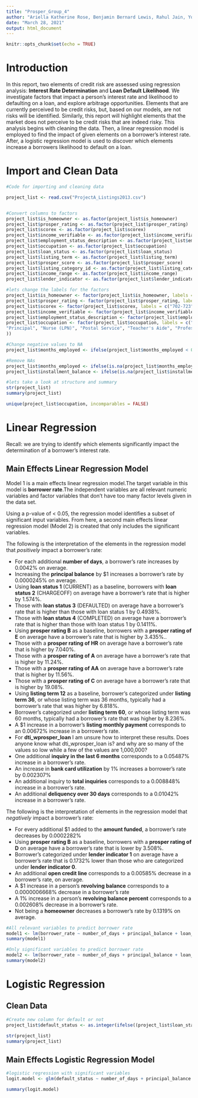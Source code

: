 ```yaml
---
title: "Prosper_Group_4"
author: "Ariella Katherine Rose, Benjamin Bernard Lewis, Rahul Jain, Yoshitomo Okada"
date: "March 28, 2021"
output: html_document
---
```


```r
knitr::opts_chunk$set(echo = TRUE)
```

# Introduction

In this report, two elements of credit risk are assessed using regression analysis: **Interest Rate Determination** and **Loan Default Likelihood**. We investigate factors that impact a person's interest rate and likelihood to defaulting on a loan, and explore arbitrage opportunities. Elements that are currently perceived to be credit risks, but, based on our models, are not risks will be identified. Similarly, this report will highlight elements that the market does not perceive to be credit risks that are indeed risky. 
This analysis begins with cleaning the data. Then, a linear regression model is employed to find the impact of given elements on a borrower's interest rate. After, a logistic regression model is used to discover which elements increase a borrowers likelihood to default on a loan. 

# Import and Clean Data

```r
#Code for importing and cleaning data

project_list <- read.csv("ProjectA_Listings2013.csv")



```



```r
#Convert columns to factors
project_list$is_homeowner <- as.factor(project_list$is_homeowner)
project_list$prosper_rating <- as.factor(project_list$prosper_rating)
project_list$scorex <- as.factor(project_list$scorex)
project_list$income_verifiable <- as.factor(project_list$income_verifiable)
project_list$employment_status_description <- as.factor(project_list$employment_status_description)
project_list$occupation <- as.factor(project_list$occupation)
project_list$loan_status <- as.factor(project_list$loan_status)
project_list$listing_term <- as.factor(project_list$listing_term)
project_list$prosper_score <- as.factor(project_list$prosper_score)
project_list$listing_category_id <- as.factor(project_list$listing_category_id)
project_list$income_range <- as.factor(project_list$income_range)
project_list$lender_indicator <- as.factor(project_list$lender_indicator)

#lets change the labels for the factors
project_list$is_homeowner <- factor(project_list$is_homeowner, labels = c("TRUE", "FALSE"))
project_list$prosper_rating <- factor(project_list$prosper_rating, labels = c("B", "D", "E", "HR", "A", "AA", "C"))
project_list$scorex <- factor(project_list$scorex, labels = c("702-723", "650-664", "620-639", "640-649", "748-777", "665-689", "778+", "600-619", "690-701", "724-747", "< 600"))
project_list$income_verifiable <- factor(project_list$income_verifiable, labels = c("TRUE", "FALSE"))
project_list$employment_status_description <- factor(project_list$employment_status_description, labels = c("Employed", "Other", "Full-time", "Self-employed", "Not employed", "Part-time", "Retired"))
project_list$occupation <- factor(project_list$occupation, labels = c("Other", "Sales - Retail", "Computer Programmer", "Teacher", "Executive", "Realtor", "Tradesman - Mechanic", "Medical Technician", "Administrative Assistant", "Pharmacist", "Accountant/CPA", "Professional", "Attorney", "Nurse (RN)", "Police Officer/Correction Officer", "Retail Management", "Analyst", "Construction", "Sales - Commission", "Skilled Labor", "Clerical", "Civil Service", "Engineer - Electrical", "Truck Driver", "Military Enlisted", "Waiter/Waitress", "Engineer - Mechanical", "Food Service Management", "Laborer", "Social Worker", "Architect", "Fireman", "Tradesman - Electrician", "Doctor", "Investor", "Bus Driver", "Chemist", "Food Service", "Biologist", "Military Officer", "Tradesman - Plumber",
"Principal", "Nurse (LPN)", "Postal Service", "Teacher's Aide", "Professor", "Dentist", "Pilot - Private/Commercial", "Engineer - Chemical", "Landscaping", "Religious", "Student - College Graduate Student", "Homemaker", "Scientist", "Clergy", "Judge", "Nurse's Aide", "Tradesman - Carpenter", "Car Dealer", "Flight Attendant", "Student - Community College", "Psychologist", "Student - College Senior", "Student - College Junior", "Student - College Freshman", "Student - College Sophomore", "Student - Technical School", ""
))

#Change negative values to NA
project_list$months_employed <- ifelse(project_list$months_employed < 0, NA, project_list$months_employed)

#Remove NAs
project_list$months_employed <- ifelse(is.na(project_list$months_employed),mean(project_list$months_employed,na.rm = TRUE),project_list$months_employed)
project_list$installment_balance <- ifelse(is.na(project_list$installment_balance),mean(project_list$installment_balance,na.rm = TRUE),project_list$installment_balance)

#lets take a look at structure and summary
str(project_list)
summary(project_list)

```

```r
unique(project_list$occupation, incomparables = FALSE)
```


# Linear Regression

Recall: we are trying to identify which elements significantly impact the determination of a borrower's interest rate. 

## Main Effects Linear Regression Model

Model 1 is a main effects linear regression model.The target variable in this model is **borrower rate**.The independent variables are all relevant numeric variables and factor variables that don't have too many factor levels given in the data set.

Using a p-value of < 0.05, the regression model identifies a subset of significant input variables. From here, a second main effects linear regression model (Model 2) is created that only includes the significant variables. 

The following is the interpretation of the elements in the regression model that *positively* impact a borrower's rate:

* For each additional **number of days**, a borrower's rate increases by 0.0042% on average. 
* Increasing the **principal balance** by $1 increases a borrower's rate by 0.0000245% on average. 
* Using **loan status 1** (CURRENT) as a baseline, borrowers with **loan status 2** (CHARGEOFF) on average have a borrower's rate that is higher by 1.574%. 
* Those with **loan status 3** (DEFAULTED) on average have a borrower's rate that is higher than those with loan status 1 by 0.4938%. 
* Those with **loan status 4** (COMPLETED) on average have a borrower's rate that is higher than those with loan status 1 by 0.1411%.   
* Using **prosper rating B** as a baseline, borrowers with a **prosper rating of E** on average have a borrower's rate that is higher by 3.435%..
* Those with a **prosper rating of HR** on average have a borrower's rate that is higher by 7.040%.
* Those with a **prosper rating of A** on average have a borrower's rate that is higher by 11.24%.
* Those with a **prosper rating of AA** on average have a borrower's rate that is higher by 11.56%.
* Those with a **prosper rating of C** on average have a borrower's rate that is higher by 19.08%.
* Using **listing term 12** as a baseline, borrower's categorized under **listing term 36**, or whose listing term was 36 months, typically had a borrower's rate that was higher by 6.818%. 
* Borrower's categorized under **listing term 60**, or whose listing term was 60 months, typically had a borrower's rate that was higher by 8.236%. 
* A $1 increase in a borrower's **listing monthly payment** corresponds to an 0.00672% increase in a borrower's rate.
* For **dti_wprosper_loan** I am unsure how to interpret these results. Does anyone know what dti_wprosper_loan is? and why are so many of the values so low while a few of the values are 1,000,000?
* One additional **inquiry in the last 6 months** corresponds to a 0.05487% increase in a borrower's rate.
* An increase in **bank card utilization** by 1% increases a borrower's rate by 0.002307%
* An additional inquiry to **total inquiries** corresponds to a 0.008848% increase in a borrower's rate.
* An additional **deliquency over 30 days** corresponds to a 0.01042% increase in a borrower's rate.


The following is the interpretation of elements in the regression model that *negatively* impact a borrower's rate:

* For every additional $1 added to the **amount funded**, a borrower's rate decreases by 0.0002282%
* Using **prosper rating B** as a baseline, borrowers with a **prosper rating of D** on average have a borrower's rate that is lower by 3.508%.
* Borrower's categorized under **lender indicator 1** on average have a borrower's rate that is 0.1732% lower than those who are categorized under **lender indicator 0**.
* An additional **open credit line** corresponds to a 0.00585% decrease in a borrower's rate, on average.
* A $1 increase in a person's **revolving balance** corresponds to a 0.0000006668% decrease in a borrower's rate
* A 1% increase in a person's **revolving balance percent** corresponds to a 0.002608% decrease in a borrower's rate.
* Not being a **homeowner** decreases a borrower's rate by 0.1319% on average.


```r

#All relevant variables to predict borrower rate
model1 <- lm(borrower_rate ~ number_of_days	+ principal_balance	+ loan_status	+ amount_funded	+ prosper_rating	+ listing_term	+ listing_monthly_payment	+ scorex	+ prosper_score	+ listing_category_id	+income_range	+ stated_monthly_income	+ income_verifiable	+ dti_wprosper_loan	+ months_employed	+ lender_indicator	+ monthly_debt	+ current_delinquencies	+ delinquencies_last7_years	+ public_records_last10_years	+ public_records_last12_months	+ credit_lines_last7_years	+ inquiries_last6_months	+ amount_delinquent	+ current_credit_lines	+ open_credit_lines	+  bankcard_utilization	+ total_open_revolving_accounts	+ installment_balance	+ real_estate_balance	+ revolving_balance	+ real_estate_payment	+ revolving_available_percent	+ total_inquiries	+  total_trade_items	+ satisfactory_accounts	+  now_delinquent_derog	+ was_delinquent_derog	+ delinquencies_over30_days	+ delinquencies_over60_days	+ delinquencies_over90_days	+ is_homeowner + employment_status_description + occupation	, data = project_list)
summary(model1)

#Only significant variables to predict borrower rate
model2 <- lm(borrower_rate ~ number_of_days	+ principal_balance	+ loan_status	+ amount_funded	+ prosper_rating	+ listing_term	+ listing_monthly_payment	+ dti_wprosper_loan + lender_indicator	+ inquiries_last6_months	+ open_credit_lines	+  bankcard_utilization	+ revolving_balance	+ revolving_available_percent	+ total_inquiries	+ delinquencies_over30_days	+ is_homeowner, data = project_list)
summary(model2)
```
# Logistic Regression 

## Clean Data
```r
#Create new column for default or not
project_list$default_status <- as.integer(ifelse((project_list$loan_status == 2 | project_list$loan_status == 3), 1, 0))

str(project_list)
summary(project_list)

```

## Main Effects Logistic Regression Model

```r


#logistic regression with significant variables
logit.model <- glm(default_status ~ number_of_days + principal_balance + amount_funded + prosper_rating + borrower_rate + listing_term + listing_monthly_payment + lender_indicator + delinquencies_last7_years + inquiries_last6_months + bankcard_utilization + revolving_balance + satisfactory_accounts,data = project_list, family = "binomial")

summary(logit.model)

```




